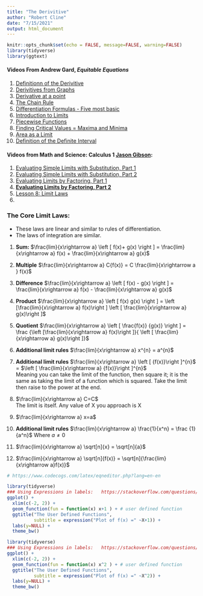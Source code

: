 ```yaml
---
title: "The Derivitive"
author: "Robert Cline"
date: "7/15/2021"
output: html_document
---
```


```r
knitr::opts_chunk$set(echo = FALSE, message=FALSE, warning=FALSE)
library(tidyverse)
library(ggtext)
```

#### Videos From Andrew Gard, *Equitable Equations*   
1. [Definitionn of the Derivitive](https://www.youtube.com/watch?v=sTLZq1L4HKY)  
1. [Derivitives from Graphs](https://www.youtube.com/watch?v=mA6tNR6H6uQ)  
1. [Derivative at a point](https://www.youtube.com/watch?v=24m4aD-uALc)  
1. [The Chain Rule](https://www.youtube.com/watch?v=K5j26CgyQJ8)   
1. [Differentiation Formulas - Five most basic](https://www.youtube.com/watch?v=jV-gvWY3g1M)  
1. [Introduction to Limits](https://www.youtube.com/watch?v=sllhb0mxfW4)  
1. [Piecewise Functions](https://www.youtube.com/watch?v=7FwRw8wK-5Q)  
1. [Finding Critical Values = Maxima and Minima](https://www.youtube.com/watch?v=F8cxtHmFN4E)   
1. [Area as a Limit](https://www.youtube.com/watch?v=dcbd8xNnXyg)  
1. [Definition of the Definite Interval](https://www.youtube.com/watch?v=C9lMSr3VXlA)   


#### Videos from Math and Science: Calculus 1 [Jason Gibson](jason.gibson@MathTutorDVD.com):  
1. [Evaluating Simple Limits with Substitution, Part  1](https://www.mathtutordvd.com/public/Calculus-1-Tutor-Limits.cfm)    
1. [Evaluating Simple Limits with Substitution, Part 2](https://www.mathtutordvd.com/members/Lesson-2-Evaluating-Simple-Limits-with-Substitution-Part-2.cfm)    
1. [Evaluating Limits by Factoring, Part 1](https://www.mathtutordvd.com/members/Lesson-3-Evaluating-Limits-by-Factoring-Part-1.cfm) 
1. **[Evaluating Limits by Factoring, Part 2](https://www.mathtutordvd.com/members/Lesson-4-Evaluating-Limits-by-Factoring-Part-2.cfm)**  
1. [Lesson 8: Limit Laws](https://www.mathtutordvd.com/members/Lesson-8-Limit-Laws.cfm)  
1.

### The Core Limit Laws:
* These laws are linear and similar to rules of differentiation.
* The laws of integration are similar.  

1. **Sum:**  $\frac{lim}{x\rightarrow a} \left [  f(x)+ g(x) \right ] = \frac{lim}{x\rightarrow a}  f(x) + \frac{lim}{x\rightarrow a} g(x)$ 

1. **Multiple** $\frac{lim}{x\rightarrow a} C{f(x)} = C \frac{lim}{x\rightarrow a }  f(x)$    

1. **Difference** $\frac{lim}{x\rightarrow a} \left [  f(x) - g(x) \right ] = \frac{lim}{x\rightarrow a}  f(x) - \frac{lim}{x\rightarrow a} g(x)$  

1. **Product**  $\frac{lim}{x\rightarrow a} \left [  f(x) g(x) \right ] = \left [\frac{lim}{x\rightarrow a}  f(x)\right ] \left [ \frac{lim}{x\rightarrow a} g(x)\right ]$ 

1. **Quotient** $\frac{lim}{x\rightarrow a} \left [  \frac{f(x)} {g(x)} \right ] = \frac {\left [\frac{lim}{x\rightarrow a}  f(x)\right ]}{ \left [ \frac{lim}{x\rightarrow a} g(x)\right ]}$  

1. **Additional limit rules** $\frac{lim}{x\rightarrow a} x^{n} = a^{n}$  

1. **Additional limit rules** $\frac{lim}{x\rightarrow a} \left [ {f(x)}\right ]^{n}$ = $\left [ \frac{lim}{x\rightarrow a}  {f(x)}\right ]^{n}$  
Meaning you can take the limit of the function, then square it; it is the same as taking the limit of a function which is squared. 
Take the limit then raise to the power at the end.  

1. $\frac{lim}{x\rightarrow a} C=C$  
The limit is itself.  Any value of X you approach is X  

1. $\frac{lim}{x\rightarrow a} x=a$

1. **Additional limit rules** $\frac{lim}{x\rightarrow a} \frac{1}{x^n} = \frac {1}{a^n}$ Where $a \neq 0$  

1. $\frac{lim}{x\rightarrow a} \sqrt[n]{x} = \sqrt[n]{a}$    

1. $\frac{lim}{x\rightarrow a} \sqrt[n]{f(x)} = \sqrt[n]{\frac{lim}{x\rightarrow a}f(x)}$   






```r
# https://www.codecogs.com/latex/eqneditor.php?lang=en-en

```


```r
library(tidyverse)
### Using Expressions in labels:   https://stackoverflow.com/questions/36920492/squared-superscript-in-ggplot2-yaxis-label-in-r
ggplot() +
  xlim(c(-2, 2)) +
  geom_function(fun = function(x) x+1 ) + # user defined function  
  ggtitle("The User Defined Functions",
          subtitle = expression("Plot of f(x) =" ~X+1)) +
  labs(y=NULL) +
  theme_bw()  
```  




```r
library(tidyverse)
### Using Expressions in labels:   https://stackoverflow.com/questions/36920492/squared-superscript-in-ggplot2-yaxis-label-in-r
ggplot() +
  xlim(c(-2, 2)) +
  geom_function(fun = function(x) x^2 ) + # user defined function  
  ggtitle("The User Defined Functions",
          subtitle = expression("Plot of f(x) =" ~X^2)) +
  labs(y=NULL) +
  theme_bw()  
```  